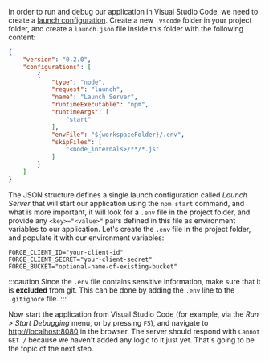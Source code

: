 In order to run and debug our application in Visual Studio Code, we need to create
a [launch configuration](https://code.visualstudio.com/docs/editor/debugging#_launch-configurations).
Create a new `.vscode` folder in your project folder, and create a `launch.json` file inside this
folder with the following content:

```json title=".vscode/launch.json"
{
    "version": "0.2.0",
    "configurations": [
        {
            "type": "node",
            "request": "launch",
            "name": "Launch Server",
            "runtimeExecutable": "npm",
            "runtimeArgs": [
                "start"
            ],
            "envFile": "${workspaceFolder}/.env",
            "skipFiles": [
                "<node_internals>/**/*.js"
            ]
        }
    ]
}
```

The JSON structure defines a single launch configuration called _Launch Server_
that will start our application using the `npm start` command, and what is more
important, it will look for a `.env` file in the project folder, and provide
any `<key>="<value>"` pairs defined in this file as environment variables to our application.
Let's create the `.env` file in the project folder, and populate it with our environment
variables:

``` title=".env"
FORGE_CLIENT_ID="your-client-id"
FORGE_CLIENT_SECRET="your-client-secret"
FORGE_BUCKET="optional-name-of-existing-bucket"
```

:::caution
Since the `.env` file contains sensitive information, make sure that it is **excluded** from git.
This can be done by adding the `.env` line to the `.gitignore` file.
:::

Now start the application from Visual Studio Code (for example, via the _Run > Start Debugging_
menu, or by pressing `F5`), and navigate to [http://localhost:8080](http://localhost:8080)
in the browser. The server should respond with `Cannot GET /` because we haven't added any
logic to it just yet. That's going to be the topic of the next step.
